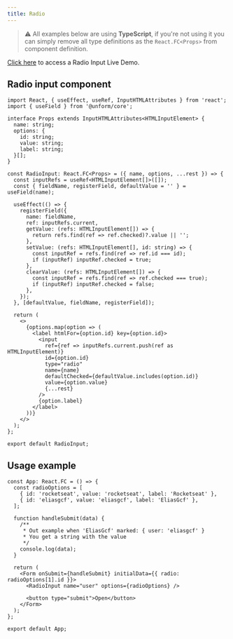 ```yaml
---
title: Radio
---
```


> ⚠️ All examples below are using **TypeScript**, if you're not using it you can simply remove all type definitions as the `React.FC<Props>` from component definition.

[Click here](https://codesandbox.io/embed/unform-web-radio-example-er0cn?autoresize=1&expanddevtools=1&fontsize=14&hidenavigation=1&theme=dark) to access a Radio Input Live Demo.

## Radio input component

```tsx lineNumbers=true
import React, { useEffect, useRef, InputHTMLAttributes } from 'react';
import { useField } from '@unform/core';

interface Props extends InputHTMLAttributes<HTMLInputElement> {
  name: string;
  options: {
    id: string;
    value: string;
    label: string;
  }[];
}

const RadioInput: React.FC<Props> = ({ name, options, ...rest }) => {
  const inputRefs = useRef<HTMLInputElement[]>([]);
  const { fieldName, registerField, defaultValue = '' } = useField(name);

  useEffect(() => {
    registerField({
      name: fieldName,
      ref: inputRefs.current,
      getValue: (refs: HTMLInputElement[]) => {
        return refs.find(ref => ref.checked)?.value || '';
      },
      setValue: (refs: HTMLInputElement[], id: string) => {
        const inputRef = refs.find(ref => ref.id === id);
        if (inputRef) inputRef.checked = true;
      },
      clearValue: (refs: HTMLInputElement[]) => {
        const inputRef = refs.find(ref => ref.checked === true);
        if (inputRef) inputRef.checked = false;
      },
    });
  }, [defaultValue, fieldName, registerField]);

  return (
    <>
      {options.map(option => (
        <label htmlFor={option.id} key={option.id}>
          <input
            ref={ref => inputRefs.current.push(ref as HTMLInputElement)}
            id={option.id}
            type="radio"
            name={name}
            defaultChecked={defaultValue.includes(option.id)}
            value={option.value}
            {...rest}
          />
          {option.label}
        </label>
      ))}
    </>
  );
};

export default RadioInput;
```

## Usage example

```tsx lineNumbers=true
const App: React.FC = () => {
  const radioOptions = [
    { id: 'rocketseat', value: 'rocketseat', label: 'Rocketseat' },
    { id: 'eliasgcf', value: 'eliasgcf', label: 'EliasGcf' },
  ];

  function handleSubmit(data) {
    /**
     * Out example when 'EliasGcf' marked: { user: 'eliasgcf' }
     * You get a string with the value
     */
    console.log(data);
  }

  return (
    <Form onSubmit={handleSubmit} initialData={{ radio: radioOptions[1].id }}>
      <RadioInput name="user" options={radioOptions} />

      <button type="submit">Open</button>
    </Form>
  );
};

export default App;
```
